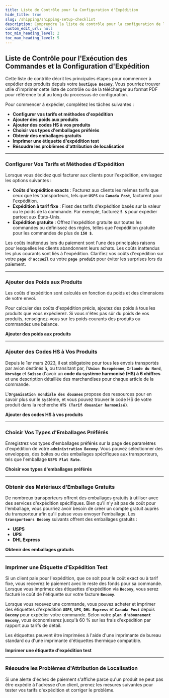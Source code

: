 ```yaml
---
title: Liste de Contrôle pour la Configuration d'Expédition
hide_title: true
slug: /shipping/shipping-setup-checklist
description: Comprendre la liste de contrôle pour la configuration de l'expédition dans votre boutique Becomy.
custom_edit_url: null
toc_min_heading_level: 2
toc_max_heading_level: 5
---
```



<head>
  <meta
    property="twitter:description"
    content="Apprenez tout sur le traitement des commandes, de la réception de la commande à son exécution."
  />
  <meta
    property="og:url"
    content="https://docs-becomy.surge.sh/shipping/shipping-setup-checklist"
  />
  <link rel="canonical" href="https://docs-becomy.surge.sh/shipping" />
  <link
    rel="alternate"
    href="https://docs-becomy.surge.sh/shipping/fr"
    hreflang="fr"
  />
</head>

## Liste de Contrôle pour l'Exécution des Commandes et la Configuration d'Expédition

Cette liste de contrôle décrit les principales étapes pour commencer à expédier des produits depuis votre **`boutique Becomy`**. Vous pourriez trouver utile d'imprimer cette liste de contrôle ou de la télécharger au format PDF pour référence tout au long du processus de configuration.

Pour commencer à expédier, complétez les tâches suivantes :

- **Configurer vos tarifs et méthodes d'expédition**
- **Ajouter des poids aux produits**
- **Ajouter des codes HS à vos produits**
- **Choisir vos types d'emballages préférés**
- **Obtenir des emballages gratuits**
- **Imprimer une étiquette d'expédition test**
- **Résoudre les problèmes d'attribution de localisation**

---

### Configurer Vos Tarifs et Méthodes d'Expédition

Lorsque vous décidez quoi facturer aux clients pour l'expédition, envisagez les options suivantes :

- **Coûts d'expédition exacts** : Facturez aux clients les mêmes tarifs que ceux que les transporteurs, tels que **`USPS`** ou **`Canada Post`**, facturent pour l'expédition.
- **Expédition à tarif fixe** : Fixez des tarifs d'expédition basés sur la valeur ou le poids de la commande. Par exemple, facturez **`5 $`** pour expédier partout aux États-Unis.
- **Expédition gratuite** : Offrez l'expédition gratuite sur toutes les commandes ou définissez des règles, telles que l'expédition gratuite pour les commandes de plus de **`150 $`**.

Les coûts inattendus lors du paiement sont l'une des principales raisons pour lesquelles les clients abandonnent leurs achats. Les coûts inattendus les plus courants sont liés à l'expédition. Clarifiez vos coûts d'expédition sur votre **`page d'accueil`** ou votre **`page produit`** pour éviter les surprises lors du paiement.

---

### Ajouter des Poids aux Produits

Les coûts d'expédition sont calculés en fonction du poids et des dimensions de votre envoi.

Pour calculer des coûts d'expédition précis, ajoutez des poids à tous les produits que vous expédierez. Si vous n'êtes pas sûr du poids de vos produits, renseignez-vous sur les poids courants des produits ou commandez une balance.

**Ajouter des poids aux produits**

---

### Ajouter des Codes HS à Vos Produits

Depuis le 1er mars 2023, il est obligatoire pour tous les envois transportés par avion destinés à, ou transitant par, l'**`Union Européenne`**, **`Irlande du Nord`**, **`Norvège`** et **`Suisse`** d'avoir un **code du système harmonisé (HS) à 6 chiffres** et une description détaillée des marchandises pour chaque article de la commande.

L'**`Organisation mondiale des douanes`** propose des ressources pour en savoir plus sur le système, et vous pouvez trouver le code HS de votre produit dans la recherche **`HTS (Tarif douanier harmonisé)`**.

**Ajouter des codes HS à vos produits**

---

### Choisir Vos Types d'Emballages Préférés

Enregistrez vos types d'emballages préférés sur la page des paramètres d'expédition de votre **`administration Becomy`**. Vous pouvez sélectionner des enveloppes, des boîtes ou des emballages spécifiques aux transporteurs, tels que l'emballage **`USPS Flat Rate`**.

**Choisir vos types d'emballages préférés**

---

### Obtenir des Matériaux d'Emballage Gratuits

De nombreux transporteurs offrent des emballages gratuits à utiliser avec des services d'expédition spécifiques. Bien qu'il n'y ait pas de coût pour l'emballage, vous pourriez avoir besoin de créer un compte gratuit auprès du transporteur afin qu'il puisse vous envoyer l'emballage. Les **`transporteurs Becomy`** suivants offrent des emballages gratuits :

- **USPS**
- **UPS**
- **DHL Express**

**Obtenir des emballages gratuits**

---

### Imprimer une Étiquette d'Expédition Test

Si un client paie pour l'expédition, que ce soit pour le coût exact ou à tarif fixe, vous recevrez le paiement avec le reste des fonds pour sa commande. Lorsque vous imprimez des étiquettes d'expédition via **`Becomy`**, vous serez facturé le coût de l'étiquette sur votre facture **`Becomy`**.

Lorsque vous recevez une commande, vous pouvez acheter et imprimer des étiquettes d'expédition **`USPS`**, **`UPS`**, **`DHL Express`** et **`Canada Post`** depuis **`Becomy`** pour expédier votre commande. Selon votre **`plan d'abonnement Becomy`**, vous économiserez jusqu'à 60 % sur les frais d'expédition par rapport aux tarifs de détail.

Les étiquettes peuvent être imprimées à l'aide d'une imprimante de bureau standard ou d'une imprimante d'étiquettes thermique compatible.

**Imprimer une étiquette d'expédition test**

---

### Résoudre les Problèmes d'Attribution de Localisation

Si une alerte d'échec de paiement s'affiche parce qu'un produit ne peut pas être expédié à l'adresse d'un client, prenez les mesures suivantes pour tester vos tarifs d'expédition et corriger le problème.
